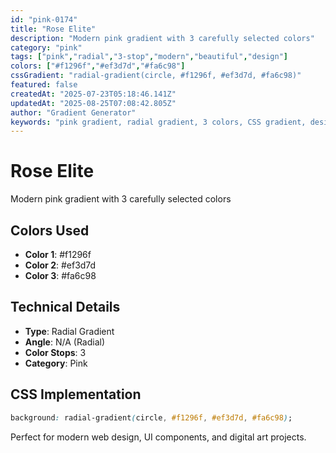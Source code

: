 ```yaml
---
id: "pink-0174"
title: "Rose Elite"
description: "Modern pink gradient with 3 carefully selected colors"
category: "pink"
tags: ["pink","radial","3-stop","modern","beautiful","design"]
colors: ["#f1296f","#ef3d7d","#fa6c98"]
cssGradient: "radial-gradient(circle, #f1296f, #ef3d7d, #fa6c98)"
featured: false
createdAt: "2025-07-23T05:18:46.141Z"
updatedAt: "2025-08-25T07:08:42.805Z"
author: "Gradient Generator"
keywords: "pink gradient, radial gradient, 3 colors, CSS gradient, design, #f1296f, #ef3d7d, #fa6c98"
---
```


# Rose Elite

Modern pink gradient with 3 carefully selected colors

## Colors Used
- **Color 1**: #f1296f
- **Color 2**: #ef3d7d
- **Color 3**: #fa6c98

## Technical Details
- **Type**: Radial Gradient
- **Angle**: N/A (Radial)
- **Color Stops**: 3
- **Category**: Pink

## CSS Implementation
```css
background: radial-gradient(circle, #f1296f, #ef3d7d, #fa6c98);
```

Perfect for modern web design, UI components, and digital art projects.
